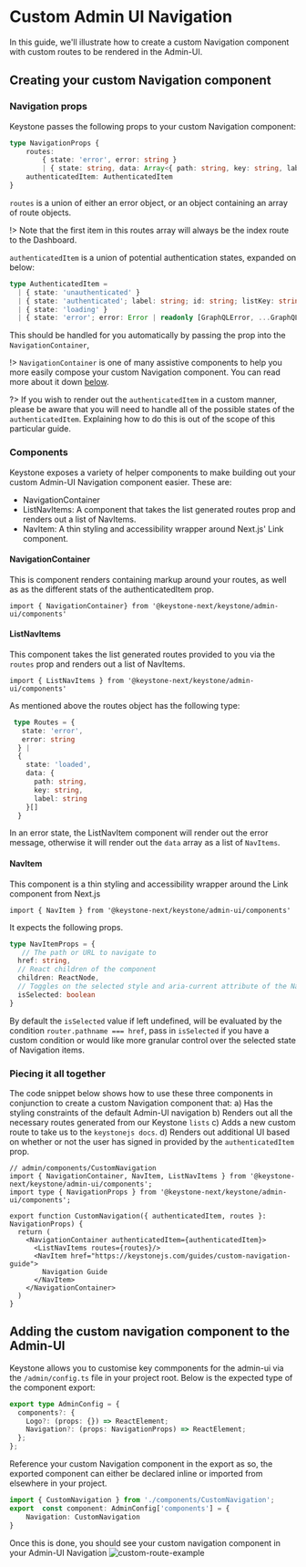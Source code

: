 
# Custom Admin UI Navigation

In this guide, we'll illustrate how to create a custom Navigation component with custom routes to be rendered in the Admin-UI.

## Creating your custom Navigation component

### Navigation props

Keystone passes the following props to your custom Navigation component:

```ts
type NavigationProps {
    routes:
        { state: 'error', error: string }
        | { state: string, data: Array<{ path: string, key: string, label: string }> }
    authenticatedItem: AuthenticatedItem
}
```

`routes` is a union of either an error object, or an object containing an array of route objects.

!> Note that the first item in this routes array will always be the index route to the Dashboard.

`authenticatedItem` is a union of potential authentication states, expanded on below:

```ts
type AuthenticatedItem =
  | { state: 'unauthenticated' }
  | { state: 'authenticated'; label: string; id: string; listKey: string }
  | { state: 'loading' }
  | { state: 'error'; error: Error | readonly [GraphQLError, ...GraphQLError[]] };
```

This should be handled for you automatically by passing the prop into the `NavigationContainer`,

!> `NavigationContainer` is one of many assistive components to help you more easily compose your custom Navigation component. You can read more about it down [below](#components).

?> If you wish to render out the `authenticatedItem` in a custom manner, please be aware that you will need to handle all of the possible states of the `authenticatedItem`. Explaining how to do this is out of the scope of this particular guide.

### Components

Keystone exposes a variety of helper components to make building out your custom Admin-UI Navigation component easier. These are:

- NavigationContainer
- ListNavItems: A component that takes the list generated routes prop and renders out a list of NavItems.
- NavItem: A thin styling and accessibility wrapper around Next.js' Link component.

#### NavigationContainer

This is component renders containing markup around your routes, as well as as the different stats of the authenticatedItem prop.

```tsx
import { NavigationContainer} from '@keystone-next/keystone/admin-ui/components'
```

#### ListNavItems

This component takes the list generated routes provided to you via the `routes` prop and renders out a list of NavItems.

```tsx
import { ListNavItems } from '@keystone-next/keystone/admin-ui/components'
```

As mentioned above the routes object has the following type:

```typescript
 type Routes = {
   state: 'error',
   error: string
  } |
  {
    state: 'loaded',
    data: {
      path: string,
      key: string,
      label: string
    }[]
  }
```

In an error state, the ListNavItem component will render out the error message, otherwise it will render out the `data` array as a list of `NavItems`.

#### NavItem

This component is a thin styling and accessibility wrapper around the Link component from Next.js

```tsx
import { NavItem } from '@keystone-next/keystone/admin-ui/components'
```

It expects the following props.

```typescript
type NavItemProps = {
   // The path or URL to navigate to
  href: string,
  // React children of the component
  children: ReactNode,
  // Toggles on the selected style and aria-current attribute of the NavItem
  isSelected: boolean
}
```

By default the `isSelected` value if left undefined, will be evaluated by the condition `router.pathname === href`, pass in `isSelected` if you have a custom condition or would like more granular control over the selected state of Navigation items.

### Piecing it all together

The code snippet below shows how to use these three components in conjunction to create a custom Navigation component that:
a) Has the styling constraints of the default Admin-UI navigation
b) Renders out all the necessary routes generated from our Keystone `lists`
c) Adds a new custom route to take us to the `keystonejs docs`.
d) Renders out additional UI based on whether or not the user has signed in provided by the `authenticatedItem` prop.

```tsx
// admin/components/CustomNavigation
import { NavigationContainer, NavItem, ListNavItems } from '@keystone-next/keystone/admin-ui/components';
import type { NavigationProps } from '@keystone-next/keystone/admin-ui/components';

export function CustomNavigation({ authenticatedItem, routes }: NavigationProps) {
  return (
    <NavigationContainer authenticatedItem={authenticatedItem}>
      <ListNavItems routes={routes}/>
      <NavItem href="https://keystonejs.com/guides/custom-navigation-guide">
        Navigation Guide
      </NavItem>
    </NavigationContainer>
  )
}
```

## Adding the custom navigation component to the Admin-UI

Keystone allows you to customise key commponents for the admin-ui via the `/admin/config.ts` file in your project root.
Below is the expected type of the component export:

```ts
export type AdminConfig = {
  components?: {
    Logo?: (props: {}) => ReactElement;
    Navigation?: (props: NavigationProps) => ReactElement;
  };
};

```

Reference your custom Navigation component in the export as so, the exported component can either be declared inline or imported from elsewhere in your project.

```ts
import { CustomNavigation } from './components/CustomNavigation';
export  const component: AdminConfig['components'] = {
    Navigation: CustomNavigation
}
```

Once this is done, you should see your custom navigation component in your Admin-UI Navigation ![custom-route-example](/assets/guides/custom-admin-ui-navigation/final-result.png)

